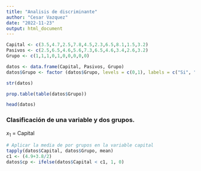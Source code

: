 ```yaml
---
title: "Analisis de discriminante"
author: "Cesar Vazquez"
date: "2022-11-23"
output: html_document
---
```


```r
Capital <- c(3.5,4.7,2.5,7.8,4.5,2.3,6.5,8.1,1.5,3.2)
Pasivos <- c(2.5,6.5,4.6,5.6,7.3,6.5,4.6,3.4,2.6,3.2)
Grupo <- c(1,1,1,0,1,0,0,0,0,0)
```

```r
datos <- data.frame(Capital, Pasivos, Grupo)
datos$Grupo <- factor (datos$Grupo, levels = c(0,1), labels = c("Si", "No"))
```

```r
str(datos)
```

```r
prop.table(table(datos$Grupo))
```

```r
head(datos)
```

### Clasificación de una variable y dos grupos.

$x_1$ = Capital

```r
# Aplicar la media de por grupos en la variable capital
tapply(datos$Capital, datos$Grupo, mean)
c1 <- (4.9+3.8/2)
datos$cp <- ifelse(datos$Capital < c1, 1, 0)
```
